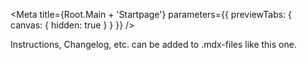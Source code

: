 
<Meta
  title={Root.Main + 'Startpage'}
  parameters={{ previewTabs: { canvas: { hidden: true } } }}
/>

Instructions, Changelog, etc. can be added to .mdx-files like this one.
